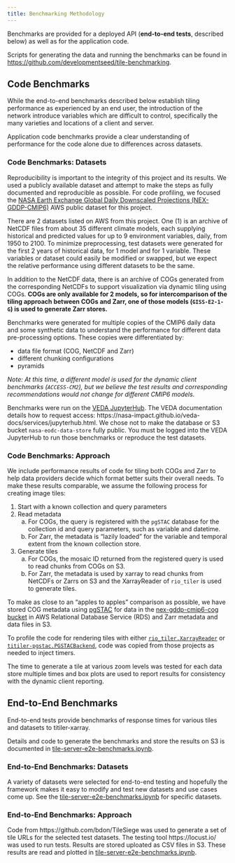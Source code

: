 ```yaml
---
title: Benchmarking Methodology
---
```


Benchmarks are provided for a deployed API (**end-to-end tests**, described below) as well as for the application code.

Scripts for generating the data and running the benchmarks can be found in [https://github.com/developmentseed/tile-benchmarking](https://github.com/developmentseed/tile-benchmarking).

## Code Benchmarks

While the end-to-end benchmarks described below establish tiling performance as experienced by an end user, the introduction of the network introduce variables which are difficult to control, specifically the many varieties and locations of a client and server.

Application code benchmarks provide a clear understanding of performance for the code alone due to differences across datasets.

### Code Benchmarks: Datasets

Reproducibility is important to the integrity of this project and its results. We used a publicly available dataset and attempt to make the steps as fully documented and reproducible as possible. For code profiling, we focused the [NASA Earth Exchange Global Daily Downscaled Projections (NEX-GDDP-CMIP6)](https://aws.amazon.com/marketplace/pp/prodview-k6adk576fiwmm#overview) AWS public dataset for this project.

There are 2 datasets listed on AWS from this project. One (1) is an archive of NetCDF files from about 35 different climate models, each supplying historical and predicted values for up to 9 environment variables, daily, from 1950 to 2100. To minimize preprocessing, test datasets were generated for the first 2 years of historical data, for 1 model and for 1 variable. These variables or dataset could easily be modified or swapped, but we expect the relative performance using different datasets to be the same. 

In addition to the NetCDF data, there is an archive of COGs generated from the corresponding NetCDFs to support visualization via dynamic tiling using COGs. **COGs are only available for 2 models, so for intercomparison of the tiling approach between COGs and Zarr, one of those models (`GISS-E2-1-G`) is used to generate Zarr stores.**

Benchmarks were generated for multiple copies of the CMIP6 daily data and some synthetic data to understand the performance for different data pre-processing options. These copies were differentiated by:

* data file format (COG, NetCDF and Zarr)
* different chunking configurations 
* pyramids

_Note: At this time, a different model is used for the dynamic client benchmarks (`ACCESS-CM2`), but we believe the test results and corresponding recommendations would not change for different CMIP6 models._

Benchmarks were run on the [VEDA JupyterHub](https://nasa-veda.2i2c.cloud/). The VEDA documentation details how to request access: https://nasa-impact.github.io/veda-docs/services/jupyterhub.html. We chose not to make the database or S3 bucket `nasa-eodc-data-store` fully public. You must be logged into the VEDA JupyterHub to run those benchmarks or reproduce the test datasets.

### Code Benchmarks: Approach


We include performance results of code for tiling both COGs and Zarr to help data providers decide which format better suits their overall needs. To make these results comparable, we assume the following process for creating image tiles:

1. Start with a known collection and query parameters
2. Read metadata
    a. For COGs, the query is registered with the `pgSTAC` database for the collection id and query parameters, such as variable and datetime.
    b. For Zarr, the metadata is "lazily loaded" for the variable and temporal extent from the known collection store.
3. Generate tiles
   a. For COGs, the mosaic ID returned from the registered query is used to read chunks from COGs on S3.
   b. For Zarr, the metadata is used by xarray to read chunks from NetCDFs or Zarrs on S3 and the XarrayReader of `rio_tiler` is used to generate tiles.

To make as close to an "apples to apples" comparison as possible, we have stored COG metadata using [pgSTAC](https://github.com/stac-utils/pgstac) for data in the [nex-gddp-cmip6-cog bucket](https://nex-gddp-cmip6-cog.s3.us-west-2.amazonaws.com/index.html) in AWS Relational Database Service (RDS) and Zarr metadata and data files in S3.

To profile the code for rendering tiles with either [`rio_tiler.XarrayReader`](https://github.com/cogeotiff/rio-tiler/blob/5.0.0/rio_tiler/io/xarray.py) or [`titiler-pgstac.PGSTACBackend`](https://github.com/stac-utils/titiler-pgstac/blob/main/titiler/pgstac/mosaic.py), code was copied from those projects as needed to inject timers.

The time to generate a tile at various zoom levels was tested for each data store multiple times and box plots are used to report results for consistency with the dynamic client reporting.

## End-to-End Benchmarks

End-to-end tests provide benchmarks of response times for various tiles and datasets to titiler-xarray.

Details and code to generate the benchmarks and store the results on S3 is documented in [tile-server-e2e-benchmarks.ipynb](./tile-server-e2e-benchmarks.ipynb).

### End-to-End Benchmarks: Datasets

A variety of datasets were selected for end-to-end testing and hopefully the framework makes it easy to modify and test new datasets and use cases come up. See the [tile-server-e2e-benchmarks.ipynb](./tile-server-e2e-benchmarks.ipynb) for specific datasets.

### End-to-End Benchmarks: Approach

Code from https://github.com/bdon/TileSiege was used to generate a set of tile URLs for the selected test datasets. The testing tool https://locust.io/ was used to run tests. Results are stored uploated as CSV files in S3. These results are read and plotted in [tile-server-e2e-benchmarks.ipynb](./tile-server-e2e-benchmarks.ipynb).
